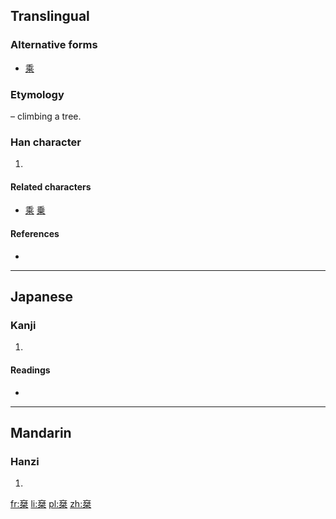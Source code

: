 {{also|乘|乗}}
==Translingual==

===Alternative forms===
* [[乘]]

===Etymology===
{{Han compound|亠|舛|t2=feet|木|t3=tree|ls=p}} – climbing a tree.

===Han character===
{{Han char|rn=75|rad=木|as=08|sn=12|four=|canj=卜弓手木 (YNQD)}}

# {{defn|Han|sort=木08}}

====Related characters====
* [[乘]] [[乗]]

====References====
* {{Han ref|kx=0536.030|dkj=15016|dj=0923.180|hdz=21237.020|uh=6909|ud=26889}}

----

==Japanese==

===Kanji===
{{ja-kanji|grade=|rs=木08}}

# {{defn|lang=ja|sort=木08}}

====Readings====
* {{ja-readings|on=[[じょう]] (jō)|kun=[[のおる]] (nooru), [[のおせる]] (nooseru)}}

----

==Mandarin==

===Hanzi===
{{cmn-hanzi|pin=[[chéng]] ([[cheng2]])|wg=ch'eng<sup>2</sup>}}

# {{defn|lang=cmn|sort=木08}}

[[fr:椉]]
[[li:椉]]
[[pl:椉]]
[[zh:椉]]
